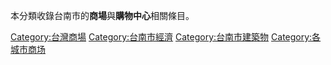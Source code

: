 {{Catnav|頁面分類|各種主題的頁面分類|按國家分類|各國經濟|台灣經濟|台灣商場}}
{{Commons category|Commerce in Tainan}}
本分類收錄台南市的'''商場'''與'''購物中心'''相關條目。

[[Category:台灣商場|Category:台灣商場]]
[[Category:台南市經濟|Category:台南市經濟]]
[[Category:台南市建築物|Category:台南市建築物]]
[[Category:各城市商场|Category:各城市商场]]